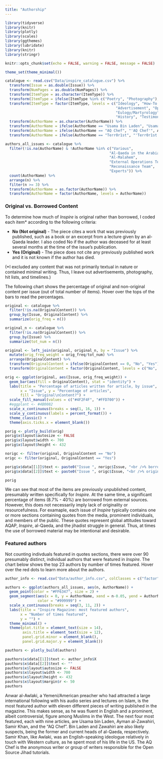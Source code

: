 ```yaml
---
title: "Authorship"
---
```


```r
library(tidyverse)
library(knitr)
library(plotly)
library(scales)
library(ggthemes)
library(lubridate)
library(knitr)
library(stringr)

knitr::opts_chunk$set(echo = FALSE, warning = FALSE, message = FALSE)

theme_set(theme_minimal())

catalogue <- read.csv("Data/inspire_catalogue.csv") %>%
  transform(Issue = as.double(Issue)) %>%
  transform(NumPages = as.double(NumPages)) %>%
  transform(ItemType = as.character(ItemType)) %>%
  transform(ItemType = ifelse(ItemType %in% c("Poetry", "Photography"), "Art and Poetry", ItemType)) %>%
  transform(ItemType = factor(ItemType, levels = c("Ideology", "How-To Guides", "News",
                                                   "Advertisement", "Opinion", "Strategy",
                                                   "Eulogy/Martyrology", "Art and Poetry",
                                                   "History", "Testimony", "Interviews", "Other"))) %>%
  transform(AuthorName = as.character(AuthorName)) %>%
  transform(AuthorName = ifelse(AuthorName == "Usama Bin Laden", "Usama bin Laden", AuthorName)) %>%
  transform(AuthorName = ifelse(AuthorName == "AQ Chef", "'AQ Chef'", AuthorName)) %>%
  transform(AuthorName = ifelse(AuthorName == "Terr0r1st", "'Terr0r1st'", AuthorName))

authors_all_issues <- catalogue %>%
  filter(!is.na(AuthorName) & !AuthorName %in% c("Various", 
                                                "Al-Qaeda in the Arabian Peninsula",
                                                "Al-Malahem",
                                                "External Operations Team",
                                                "Reconaissance Team",
                                                "Experts")) %>%
  count(AuthorName) %>%
  arrange(n) %>%
  filter(n >= 3) %>%
  transform(AuthorName = as.factor(AuthorName)) %>%
  transform(AuthorName = factor(AuthorName, levels = AuthorName))
```

### Original vs. Borrowed Content

To determine how much of *Inspire* is original rather than borrowed, I coded each item* according to the following criteria:

* **No (Not original)** - The piece cites a work that was previously published, such as a book or an excerpt from a lecture given by an al-Qaeda leader. I also coded No if the author was deceased for at least several months at the time of the issue's publication.
* **Yes (Original)** - The piece does not cite any previously published work and it is not known if the author has died.

(*I excluded any content that was not primarily textual in nature or contained minimal writing. Thus, I leave out advertisements, photography, hit lists, and timelines.)

The following chart shows the percentage of original and non-original content per issue (out of total number of items). Hover over the tops of the bars to read the percentages.

```r
original <- catalogue %>%
  filter(!is.na(OriginalContent)) %>%
  group_by(Issue, OriginalContent) %>%
  summarize(orig_freq = n())

original_n <- catalogue %>%
  filter(!is.na(OriginalContent)) %>%
  group_by(Issue) %>%
  summarize(tot_num = n())

original <- left_join(original, original_n, by = "Issue") %>%
  mutate(orig_freq_weight = orig_freq/tot_num) %>%
  arrange(OriginalContent) %>%
  transform(OriginalContent = ifelse(OriginalContent == 0, "No", "Yes")) %>%
  transform(OriginalContent = factor(OriginalContent, levels = c("No", "Yes")))

orig <- ggplot(original, aes(Issue, orig_freq_weight)) + 
  geom_bar(aes(fill = OriginalContent), stat = "identity") + 
  labs(title = "Percentage of articles written for article, by issue",
       x = "Issue", y = "Percentage of articles",
       fill = "Original\nContent?") + 
  scale_fill_manual(values = c("#4F2F4F", "#FFD700")) + 
  #eggplant <- #4B0082
  scale_x_continuous(breaks = seq(1, 16, 1)) + 
  scale_y_continuous(labels = percent_format()) + 
  theme_classic() + 
  theme(axis.ticks.x = element_blank())

porig <- plotly_build(orig)
porig$x$layout$autosize <- FALSE
porig$x$layout$width <- 700
porig$x$layout$height <- 432

norigc <- filter(original, OriginalContent == "No")
origc <- filter(original, OriginalContent == "Yes")

porig$x$data[[1]]$text <- paste0("Issue ", norigc$Issue, "<br />% borrowed content: ", round(norigc$orig_freq_weight*100, 1))
porig$x$data[[2]]$text <- paste0("Issue ", origc$Issue, "<br />% original content: ", round(origc$orig_freq_weight*100, 1))

porig
```

We can see that most of the items are previously unpublished content, presumably written specifically for *Inspire*. At the same time, a significant percentage of items (8.7% - 40%) are borrowed from external sources. However, this does not necessarily imply lack of originality or resourcefulness. For examaple, each issue of *Inspire* typically contains one or more sections containing quotes from the media, prominent individuals, and members of the public. These quotes represent global attitudes toward AQAP, *Inspire*, al-Qaeda, and the jihadist struggle in general. Thus, at times the use of borrowed material may be intentional and desirable.

### Featured authors

Not counting indivduals featured in quotes sections, there were over 90 presumably distinct, individual authors that were featured in *Inspire*. The chart below shows the top 23 authors by number of times featured. Hover over the red dots to learn more about the authors.

```r
author_info <- read.csv("Data/author_info.csv", colClasses = c("factor", "character"))

authors <- ggplot(authors_all_issues, aes(n, AuthorName)) + 
  geom_point(color = "#FF6347", size = 2) + 
  geom_segment(aes(x = 0, y = AuthorName, xend = n-0.05, yend = AuthorName),
               color = "#999999") +
  scale_x_continuous(breaks = seq(3, 11, 2)) + 
  labs(title = "Inspire Magazine: most featured authors",
       x = "Number of times featured",
       y = "") + 
  theme_minimal() + 
  theme(plot.title = element_text(size = 14),
        axis.title = element_text(size = 12),
        panel.grid.minor = element_blank(),
        panel.grid.major.y = element_blank())

pauthors <- plotly_build(authors)

pauthors$x$data[[1]]$text <- author_info$X
pauthors$x$data[[2]]$text <- ""
pauthors$x$layout$autosize <- FALSE
pauthors$x$layout$width <- 700
pauthors$x$layout$height <- 432
pauthors$x$layout$margin$r <- 50
pauthors
```

Anwar al-Awlaki, a Yemeni/American preacher who had attracted a large international following with his audio series and lectures on Islam, is the most featured author with eleven different pieces of writing published in the magazine. This makes sense, as he was fluent in English and a prominent, albeit controversial, figure among Muslims in the West. The next four most featured, each with nine articles, are Usama bin Laden, Ayman al-Zawahiri, Samir Khan, and the "AQ Chef". Bin Laden and Zawahiri are also likely suspects, being the former and current heads of al-Qaeda, respectively. Samir Khan, like Awlaki, was an English-speaking ideologue relatively in touch with Western culture, as he spent most of his life in the US. The AQ Chef is the anonymous writer or group of writers responsible for the Open Source Jihad tutorials.